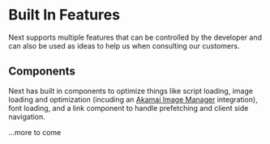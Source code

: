 # Built In Features

Next supports multiple features that can be controlled by the developer and can also be used as ideas to help us when consulting our customers.

## Components

Next has built in components to optimize things like script loading, image loading and optimization (incuding an [Akamai Image Manager](https://nextjs.org/docs/app/api-reference/next-config-js/images#akamai) integration), font loading, and a link component to handle prefetching and client side navigation.

...more to come
